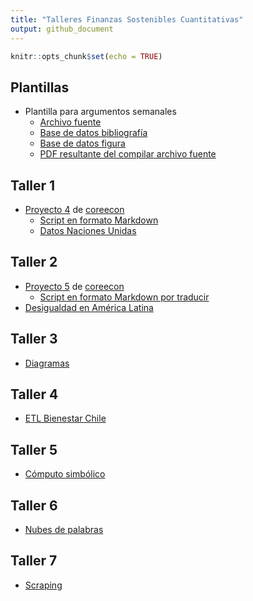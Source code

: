 ```yaml
---
title: "Talleres Finanzas Sostenibles Cuantitativas"
output: github_document
---
```


```r
knitr::opts_chunk$set(echo = TRUE)
```

## Plantillas

- Plantilla para argumentos semanales
  - [Archivo fuente](Plantillas/Argumento.Rmd)
  - [Base de datos bibliografía](Plantillas/referencias.bib)
  - [Base de datos figura](Plantillas/data.RData)
  - [PDF resultante del compilar archivo fuente](/Plantillas/Argumento.pdf)

## Taller 1 

- [Proyecto 4](https://www.core-econ.org/doing-economics/book/text/04-03.html) de [coreecon](http://core-econ.org)
  - [Script en formato Markdown](Semana1/Doing-Economics-Project-4-R-Markdown.Rmd)
  - [Datos Naciones Unidas](Semana1/Download-GDPconstant-USD-countries.xlsx)
  
## Taller 2
  
- [Proyecto 5](https://www.core-econ.org/doing-economics/book/text/05-03.html) de [coreecon](http://core-econ.org)
  - [Script en formato Markdown por traducir]()
- [Desigualdad en América Latina](Semana2/WelfareIneqLatam.Rmd)

## Taller 3

- [Diagramas](Taller3/Diagramas.Rmd)

## Taller 4

- [ETL Bienestar Chile](Taller4/Chile.Rmd)

## Taller 5

- [Cómputo simbólico](Taller5/Verifications.Rmd)

## Taller 6

- [Nubes de palabras](Taller6/WordCloud.Rmd)

## Taller 7

- [Scraping](Taller7/Scraping.Rmd)